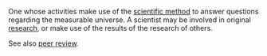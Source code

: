 One whose activities make use of the [[scientific method]] to answer questions regarding the measurable universe.  A scientist may be involved in original [[research]], or make use of the results of the research of others.

See also [[peer review]].